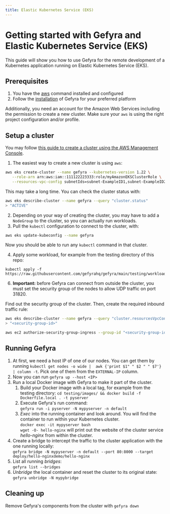 ```yaml
---
title: Elastic Kubernetes Service (EKS)
---
```



# Getting started with Gefyra and Elastic Kubernetes Service (EKS)
This guide will show you how to use Gefyra for the remote development of a Kubernetes
application running on Elastic Kubernetes Service (EKS).

## Prerequisites
1. You have the [aws](https://docs.aws.amazon.com/cli/latest/userguide/cli-configure-quickstart.html) command installed and configured
2. Follow the [installation](https://gefyra.dev/installation) of Gefyra for your preferred platform  

Additionally, you need an account for the Amazon Web Services including the
permission to create a new cluster. Make sure your `aws` is using the right
project configuration and/or profile.

## Setup a cluster
You may follow [this guide to create a cluster using the AWS Management Console](https://docs.aws.amazon.com/eks/latest/userguide/create-cluster.html).

1. The easiest way to create a new cluster is using `aws`:
```bash
aws eks create-cluster --name gefyra --kubernetes-version 1.22 \
   --role-arn arn:aws:iam::111122223333:role/myAmazonEKSClusterRole \
   --resources-vpc-config subnetIds=subnet-ExampleID1,subnet-ExampleID2,securityGroupIds=sg-ExampleID1
```
This may take a long time. You can check the cluster status with:
```bash
aws eks describe-cluster --name gefyra --query "cluster.status"
> "ACTIVE"
```
2. Depending on your way of creating the cluster, you may have to add a `NodeGroup` to  the cluster, so you can actually run workloads.
3. Pull the `kubectl` configuration to connect to the cluster, with:
```bash
aws eks update-kubeconfig --name gefyra
```
Now you should be able to run any `kubectl` command in that cluster.

4. Apply some workload, for example from the testing directory of this repo:  
```shell
kubectl apply -f https://raw.githubusercontent.com/gefyrahq/gefyra/main/testing/workloads/hello_dd.yaml
```

6. **Important:** before Gefyra can connect from outside the cluster, you must set the security group of the nodes to allow UDP traffic on port 31820.

Find out the security group of the cluster. Then, create the required inbound traffic rule:
```bash
aws eks describe-cluster --name gefyra --query "cluster.resourcesVpcConfig.clusterSecurityGroupId"
> "<security-group-id>"

aws ec2 authorize-security-group-ingress --group-id "<security-group-id>" --protocol udp --port 31820  --cidr 0.0.0.0/0
```

## Running Gefyra
1. At first, we need a host IP of one of our nodes. You can get
them by running `kubectl get nodes -o wide |  awk {'print $1" " $2 " " $7'} | column -t`. Pick one of them from the `EXTERNAL-IP` column.
2. Now you can run `gefyra up --host <IP>`
3. Run a local Docker image with Gefyra to make it part of the cluster.
   1. Build your Docker image with a local tag, for example from the testing directory:
   `cd testing/images/ && docker build -f Dockerfile.local . -t pyserver`
   2. Execute Gefyra's run command:    
   `gefyra run -i pyserver -N mypyserver -n default`
   3. _Exec_ into the running container and look around. You will find the container to run within your Kubernetes cluster.  
   `docker exec -it mypyserver bash`  
   `wget -O- hello-nginx` will print out the website of the cluster service _hello-nginx_ from within the cluster.
4. Create a bridge to intercept the traffic to the cluster application with the one running locally:  
`gefyra bridge -N mypyserver -n default --port 80:8000 --target deploy/hello-nginxdemo/hello-nginx`    
1. List all running _bridges_:  
`gefyra list --bridges`
1. _Unbridge_ the local container and reset the cluster to its original state:  
`gefyra unbridge -N mypybridge`

## Cleaning up
Remove Gefyra's components from the cluster with `gefyra down`

<Feedback />


